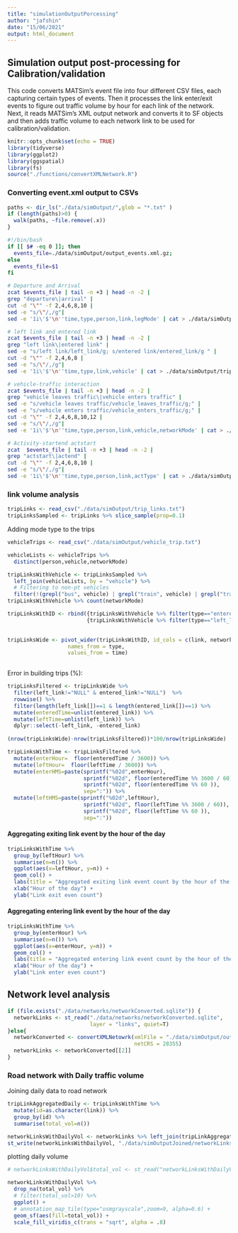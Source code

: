 ```yaml
---
title: "simulationOutputPorcessing"
author: "jafshin"
date: "15/06/2021"
output: html_document
---
```


## Simulation output post-processing for Calibration/validation

This code converts MATSim's event file into four different CSV files, each capturing certain types of events.
Then it processes the link enter/exit events to figure out traffic volume by hour for each link of the network.
Next, it reads MATSim's XML output network and converts it to SF objects and then adds traffic volume to each network link to be used for calibration/validation.

```r
knitr::opts_chunk$set(echo = TRUE)
library(tidyverse)
library(ggplot2)
library(ggspatial)
library(fs)
source("./functions/convertXMLNetwork.R")
```

### Converting event.xml output to CSVs

```r
paths <- dir_ls("./data/simOutput/",glob = "*.txt" )
if (length(paths)>0) {
  walk(paths, ~file.remove(.x))
}
```

```bash

#!/bin/bash
if [[ $# -eq 0 ]]; then
  events_file=./data/simOutput/output_events.xml.gz;
else
  events_file=$1
fi

# Departure and Arrival
zcat $events_file | tail -n +3 | head -n -2 |
grep "departure\|arrival" |
cut -d "\"" -f 2,4,6,8,10 |
sed -e "s/\"/,/g"|
sed -e '1i\'$'\n''time,type,person,link,legMode' | cat > ./data/simOutput/person_trip.txt

# left link and entered link
zcat $events_file | tail -n +3 | head -n -2 |
grep "left link\|entered link" |
sed -e "s/left link/left_link/g; s/entered link/entered_link/g " |
cut -d "\"" -f 2,4,6,8 |
sed -e "s/\"/,/g"|
sed -e '1i\'$'\n''time,type,link,vehicle' | cat > ./data/simOutput/trip_links.txt

# vehicle-traffic interaction
zcat $events_file | tail -n +3 | head -n -2 |
grep "vehicle leaves traffic\|vehicle enters traffic" |
sed -e "s/vehicle leaves traffic/vehicle_leaves_traffic/g;" |
sed -e "s/vehicle enters traffic/vehicle_enters_traffic/g;" |
cut -d "\"" -f 2,4,6,8,10,12 |
sed -e "s/\"/,/g"|
sed -e '1i\'$'\n''time,type,person,link,vehicle,networkMode' | cat > ./data/simOutput/vehicle_trip.txt

# Activity-startend actstart
zcat  $events_file | tail -n +3 | head -n -2 |
grep "actstart\|actend" |
cut -d "\"" -f 2,4,6,8,10 |
sed -e "s/\"/,/g"|
sed -e '1i\'$'\n''time,type,person,link,actType' | cat > ./data/simOutput/person_act.txt

```

### link volume analysis

```r

tripLinks <- read_csv("./data/simOutput/trip_links.txt") 
tripLinksSampled <- tripLinks %>% slice_sample(prop=0.1) 

```

Adding mode type to the trips

```r
vehicleTrips <- read_csv("./data/simOutput/vehicle_trip.txt")

vehicleLists <- vehicleTrips %>% 
  distinct(person,vehicle,networkMode) 

tripLinksWithVehicle <- tripLinksSampled %>% 
  left_join(vehicleLists, by = "vehicle") %>% 
  # Filtering to non-pt vehicles 
  filter(!(grepl("bus", vehicle) | grepl("train", vehicle) | grepl("tram", vehicle)))
tripLinksWithVehicle %>% count(networkMode)

tripLinksWithID <- rbind({tripLinksWithVehicle %>% filter(type=="entered_link") %>% mutate(id=row_number())},
                         {tripLinksWithVehicle %>% filter(type=="left_link") %>% mutate(id=row_number())})
                         

tripLinksWide <- pivot_wider(tripLinksWithID, id_cols = c(link, networkMode, vehicle, person), 
                   names_from = type, 
                   values_from = time)
  
```

Error in building trips (%):

```r

tripLinksFiltered <- tripLinksWide %>% 
  filter(left_link!="NULL" & entered_link!="NULL")  %>% 
  rowwise() %>% 
  filter(length(left_link[])==1 & length(entered_link[])==1) %>%  
  mutate(enteredTime=unlist(entered_link)) %>% 
  mutate(leftTime=unlist(left_link)) %>% 
  dplyr::select(-left_link, -entered_link)
   
(nrow(tripLinksWide)-nrow(tripLinksFiltered))*100/nrow(tripLinksWide)

```

```r

tripLinksWithTime <- tripLinksFiltered %>% 
  mutate(enterHour=  floor(enteredTime / 3600)) %>% 
  mutate(leftHour=  floor(leftTime / 3600)) %>% 
  mutate(enterHMS=paste(sprintf("%02d",enterHour),
                        sprintf("%02d", floor(enteredTime %% 3600 / 60)),
                        sprintf("%02d", floor(enteredTime %% 60 )),
                        sep=":")) %>% 
  mutate(leftHMS=paste(sprintf("%02d",leftHour),
                        sprintf("%02d", floor(leftTime %% 3600 / 60)),
                        sprintf("%02d", floor(leftTime %% 60 )),
                        sep=":"))

```

#### Aggregating exiting link event by the hour of the day

```r

tripLinksWithTime %>% 
  group_by(leftHour) %>% 
  summarise(n=n()) %>% 
  ggplot(aes(x=leftHour, y=n)) +
  geom_col() +
  labs(title = "Aggregated exiting link event count by the hour of the day") +
  xlab("Hour of the day") +
  ylab("Link exit even count")

```

#### Aggregating entering link event by the hour of the day

```r

tripLinksWithTime %>% 
  group_by(enterHour) %>% 
  summarise(n=n()) %>% 
  ggplot(aes(x=enterHour, y=n)) +
  geom_col() +
  labs(title = "Aggregated entering link event count by the hour of the day") +
  xlab("Hour of the day") +
  ylab("Link enter even count")

```


## Network level analysis

```r

if (file.exists("./data/networks/networkConverted.sqlite")) {
  networkLinks <- st_read("./data/networks/networkConverted.sqlite", 
                          layer = "links", quiet=T)
}else{
  networkConverted <- convertXMLNetowrk(xmlFile = "./data/simOutput/output_network.xml",
                                        netCRS = 28355)
  networkLinks <- networkConverted[[2]]
}

```

### Road network with Daily traffic volume

Joining daily data to road network

```r

tripLinkAggregatedDaily <- tripLinksWithTime %>% 
  mutate(id=as.character(link)) %>% 
  group_by(id) %>% 
  summarise(total_vol=n())

networkLinksWithDailyVol <- networkLinks %>% left_join(tripLinkAggregatedDaily, by = "id")   
st_write(networkLinksWithDailyVol, "./data/simOutputJoined/networkLinksWithDailyVol.sqlite", delete_layer = T)
```

plotting daily volume

```r

# networkLinksWithDailyVol$total_vol <- st_read("networkLinksWithDailyVol.sqlite")

networkLinksWithDailyVol %>% 
  drop_na(total_vol) %>% 
  # filter(total_vol>10) %>% 
  ggplot() +
  # annotation_map_tile(type="osmgrayscale",zoom=9, alpha=0.6) +
  geom_sf(aes(fill=total_vol)) +
  scale_fill_viridis_c(trans = "sqrt", alpha = .8) 

```
